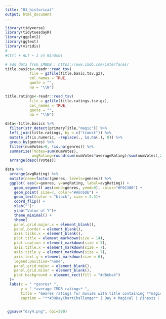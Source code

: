 ```yaml
---
title: "03_historical"
output: html_document
---
```


```r
library(tidyverse)
library(tidytuesdayR)
library(ggplot2)
library(ggtext)
library(viridis)
# 
#Ctrl + ALT + I on Windows

```

```r
# add data from IMBDB : https://www.imdb.com/interfaces/
title.basics<-readr::read_tsv(
           file = gzfile(title.basic.tsv.gz),
           col_names = TRUE,
           quote = "",
           na = "\\N")

title.ratings<-readr::read_tsv(
           file = gzfile(title.ratings.tsv.gz),
           col_names = TRUE,
           quote = "",
           na = "\\N")

data<-title.basics %>% 
  filter(str_detect(primaryTitle,"magic")) %>% 
  left_join(title.ratings, by = c("tconst")) %>% 
  mutate_if(is.numeric, ~replace(., is.na(.), 0)) %>% 
  group_by(genres) %>% 
  filter(numVotes>0, !is.na(genres)) %>% 
  summarize(TVotes=sum(numVotes), 
            avgRating=round(sum(numVotes*averageRating)/sum(numVotes),2) ) %>% 
  arrange(desc(TVotes))
```


```r
data %>%
  arrange(avgRating) %>%
  mutate(name=factor(genres, levels=genres)) %>%   
  ggplot( aes(x=genres, y=avgRating, label=avgRating)) +
    geom_segment( aes(xend=genres, yend=0), color="#F0C300") +
    geom_point( size=7, color="#A6C6DE") +
    geom_text(color = "black", size = 2.5)+
    coord_flip() +
    xlab("")+
    ylab("Value of Y")+
    theme_minimal() +
    theme(
    panel.grid.major.x = element_blank(),
    panel.border = element_blank(),
    axis.ticks.x = element_blank(),
    plot.title = element_markdown(size = 14),
    plot.caption = element_markdown(size = 5),
    axis.title.x = element_markdown(size = 7),
    axis.title.y = element_markdown(size = 7),
    axis.text.y = element_markdown(size = 6),
    legend.position="none",
    panel.grid.major = element_blank(),
    panel.grid.minor = element_blank(),
    plot.background = element_rect(fill = "#d8ebe4")
  )+
  labs(x = " *genres* ", 
       y = " *average IMDB ratings* ", 
       title = "Genres ratings for movies with title containing **magic** ",
       caption = "**#30DayChartChallenge** | Day 4 Magical | @ineszz | **Data Source:** IMDB database") 


 ggsave("day4.png", dpi=300)
```



```r




```
